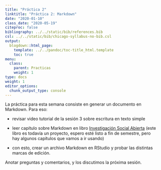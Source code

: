 ```yaml
---
title: "Práctica 2"
linktitle: "Práctica 2: Markdown"
date: "2020-01-10"
class_date: "2020-05-19"
citeproc: false
bibliography: ../../static/bib/references.bib
csl: ../../static/bib/chicago-syllabus-no-bib.csl
output:
  blogdown::html_page:
    template: ../../pandoc/toc-title_html.template
    toc: true
menu:
  class:
    parent: Practicas
    weight: 1
type: docs
weight: 1
editor_options:
  chunk_output_type: console
---
```



La práctica para esta semana consiste en generar un documento en Markdown. Para eso:

- revisar video tutorial de la sesión 3 sobre escritura en texto simple

- leer capítulo sobre Markdown en libro [Investigación Social Abierta](https://juancarloscastillo.github.io/in-socabi/lenguaje-reproducible.html) (este libro es todavía un proyecto, espero esté listo a fin de semestre, pero hay algunos capítulos que vamos a ir usando)

- con esto, crear un archivo Markdown en RStudio y probar las distintas marcas de edición.


Anotar preguntas y comentarios, y los discutimos la próxima sesión.
